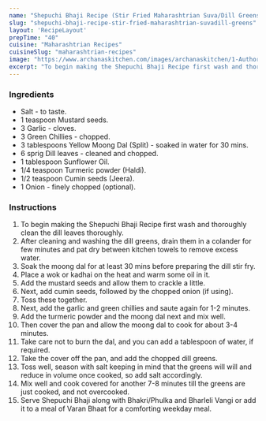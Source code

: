 ---
name: "Shepuchi Bhaji Recipe (Stir Fried Maharashtrian Suva/Dill Greens)"
slug: "shepuchi-bhaji-recipe-stir-fried-maharashtrian-suvadill-greens"
layout: 'RecipeLayout'
prepTime: "40"
cuisine: "Maharashtrian Recipes"
cuisineSlug: "maharashtrian-recipes"
image: "https://www.archanaskitchen.com/images/archanaskitchen/1-Author/Madhuli_Ajay/Shepuchi_Bhaji.jpg"
excerpt: "To begin making the Shepuchi Bhaji Recipe first wash and thoroughly clean the dill leaves thoroughly"
---

### Ingredients

- Salt - to taste.
- 1 teaspoon Mustard seeds.
- 3 Garlic - cloves.
- 3 Green Chillies - chopped.
- 3 tablespoons Yellow Moong Dal (Split) - soaked in water for 30 mins.
- 6 sprig Dill leaves - cleaned and chopped.
- 1 tablespoon Sunflower Oil.
- 1/4 teaspoon Turmeric powder (Haldi).
- 1/2 teaspoon Cumin seeds (Jeera).
- 1 Onion - finely chopped (optional).

### Instructions

1. To begin making the Shepuchi Bhaji Recipe first wash and thoroughly clean the dill leaves thoroughly.
1. After cleaning and washing the dill greens, drain them in a colander for few minutes and pat dry between kitchen towels to remove excess water.
1. Soak the moong dal for at least 30 mins before preparing the dill stir fry.
1. Place a wok or kadhai on the heat and warm some oil in it.
1. Add the mustard seeds and allow them to crackle a little.
1. Next, add cumin seeds, followed by the chopped onion (if using).
1. Toss these together.
1. Next, add the garlic and green chillies and saute again for 1-2 minutes.
1. Add the turmeric powder and the moong dal next and mix well.
1. Then cover the pan and allow the moong dal to cook for about 3-4 minutes.
1. Take care not to burn the dal, and you can add a tablespoon of water, if required.
1. Take the cover off the pan, and add the chopped dill greens.
1. Toss well, season with salt keeping in mind that the greens will will and reduce in volume once cooked, so add salt accordingly.
1. Mix well and cook covered for another 7-8 minutes till the greens are just cooked, and not overcooked.
1. Serve Shepuchi Bhaji along with Bhakri/Phulka and Bharleli Vangi or add it to a meal of Varan Bhaat for a comforting weekday meal.
